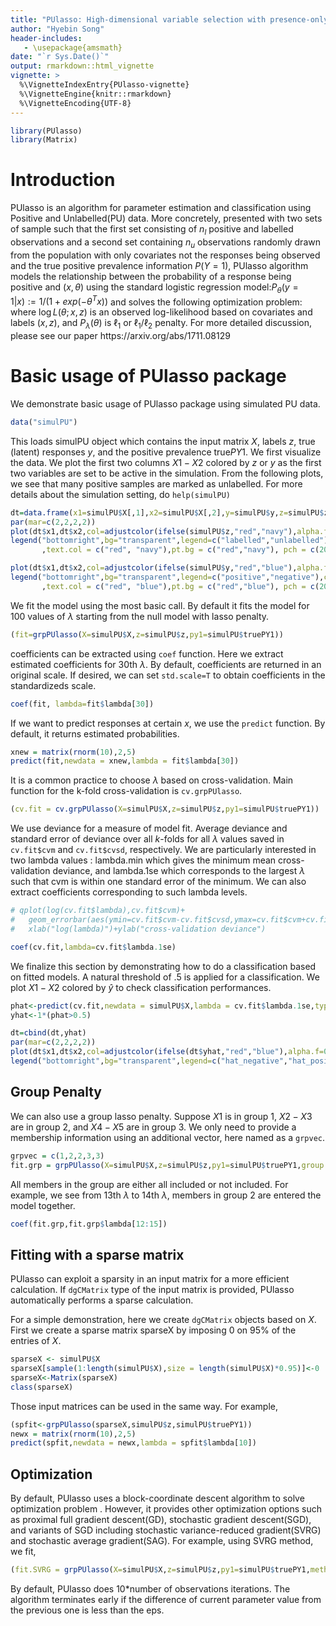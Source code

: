 ```yaml
---
title: "PUlasso: High-dimensional variable selection with presence-only data"
author: "Hyebin Song"
header-includes:
   - \usepackage{amsmath}
date: "`r Sys.Date()`"
output: rmarkdown::html_vignette
vignette: >
  %\VignetteIndexEntry{PUlasso-vignette}
  %\VignetteEngine{knitr::rmarkdown}
  %\VignetteEncoding{UTF-8}
---
```


```r
library(PUlasso)
library(Matrix)
```

# Introduction
PUlasso is an algorithm for parameter estimation and classification using Positive and Unlabelled(PU) data. More concretely, presented with two sets of sample such that the first set consisting of $n_l$ positive and labelled observations and a second set containing $n_u$ observations randomly drawn from the population with only covariates not the responses being observed and the true positive prevalence information $P(Y=1)$, PUlasso algorithm models the relationship between the probability of a response being positive and $(x, \theta)$ using the standard logistic regression model:$P_\theta(y=1|x) := 1/(1+exp(-\theta^Tx))$ and solves the following optimization problem:
\begin{equation}\label{objFunc}
\underset{\theta}{\operatorname{argmin}} -\log L(\theta;x,z) + P_\lambda(\theta)
\end{equation}
where $\log L(\theta;x,z)$ is an observed log-likelihood based on covariates and labels $(x,z)$, and $P_\lambda(\theta)$ is $\ell_1$ or $\ell_1/\ell_2$ penalty. For more detailed discussion, please see our paper https://arxiv.org/abs/1711.08129

# Basic usage of __PUlasso__ package

We demonstrate basic usage of PUlasso package using simulated PU data. 

```r
data("simulPU")
```
This loads simulPU object which contains the input matrix $X$, labels $z$, true (latent) responses $y$, and the positive prevalence true$PY1$. We first visualize the data. We plot the first two columns $X1-X2$ colored by $z$ or $y$ as the first two variables are set to be active in the simulation. From the following plots, we see that many positive samples are marked as unlabelled. For more details about the simulation setting, do `help(simulPU)`

```r
dt=data.frame(x1=simulPU$X[,1],x2=simulPU$X[,2],y=simulPU$y,z=simulPU$z)
par(mar=c(2,2,2,2))
plot(dt$x1,dt$x2,col=adjustcolor(ifelse(simulPU$z,"red","navy"),alpha.f=0.5),pch=20,main="labelled/unlabelled",xlab="x1",ylab="x2")
legend("bottomright",bg="transparent",legend=c("labelled","unlabelled"),col=c("red","navy"),bty="n"
       ,text.col = c("red", "navy"),pt.bg = c("red","navy"), pch = c(20,20))

plot(dt$x1,dt$x2,col=adjustcolor(ifelse(simulPU$y,"red","blue"),alpha.f=0.5),pch=20,main="(latent) positive/negative",xlab="x1",ylab="x2")
legend("bottomright",bg="transparent",legend=c("positive","negative"),col=c("red","blue"),bty="n"
       ,text.col = c("red", "blue"),pt.bg = c("red","blue"), pch = c(20,20))

```

We fit the model using the most basic call. By default it fits the model for 100 values of $\lambda$ starting from the null model with lasso penalty.

```r
(fit=grpPUlasso(X=simulPU$X,z=simulPU$z,py1=simulPU$truePY1))
```

coefficients can be extracted using `coef` function. Here we extract estimated coefficients for 30th $\lambda$. By default, coefficients are returned in an original scale. If desired, we can set `std.scale=T` to obtain coefficients in the standardizeds scale.
```r
coef(fit, lambda=fit$lambda[30])
```

If we want to predict responses at certain $x$, we use the `predict` function. By default, it returns estimated probabilities.

```r
xnew = matrix(rnorm(10),2,5)
predict(fit,newdata = xnew,lambda = fit$lambda[30])
```
It is a common practice to choose $\lambda$ based on cross-validation. Main function for the k-fold cross-validation is `cv.grpPUlasso`.

```r
(cv.fit = cv.grpPUlasso(X=simulPU$X,z=simulPU$z,py1=simulPU$truePY1))
```

We use deviance for a measure of model fit. Average deviance and standard error of deviance over all $k$-folds for all $\lambda$ values saved in `cv.fit$cvm` and `cv.fit$cvsd`, respectively. We are particularly interested in two lambda values : lambda.min which gives the minimum mean cross-validation deviance, and lambda.1se which corresponds to the largest $\lambda$ such that cvm is within one standard error of the minimum. We can also extract coefficients corresponding to such lambda levels.

```r
# qplot(log(cv.fit$lambda),cv.fit$cvm)+
#   geom_errorbar(aes(ymin=cv.fit$cvm-cv.fit$cvsd,ymax=cv.fit$cvm+cv.fit$cvsd))+
#   xlab("log(lambda)")+ylab("cross-validation deviance")
```

```r
coef(cv.fit,lambda=cv.fit$lambda.1se)
```

We finalize this section by demonstrating how to do a classification based on fitted models. A natural threshold of .5 is applied for a classification. We plot $X1-X2$ colored by $\hat{y}$ to check classification performances.

```r
phat<-predict(cv.fit,newdata = simulPU$X,lambda = cv.fit$lambda.1se,type = "response")
yhat<-1*(phat>0.5)
```
```r
dt=cbind(dt,yhat)
par(mar=c(2,2,2,2))
plot(dt$x1,dt$x2,col=adjustcolor(ifelse(dt$yhat,"red","blue"),alpha.f=0.5),pch=20,main="(estimated) positive/negative",xlab="x1",ylab="x2")
legend("bottomright",bg="transparent",legend=c("hat_negative","hat_positive"),col=c("red","blue"),bty="n",text.col = c("red", "blue"),pt.bg = c("red","blue"), pch = c(20,20))
```

## Group Penalty
We can also use a group lasso penalty. Suppose $X1$ is in group 1, $X2-X3$ are in group 2, and $X4-X5$ are in group 3. We only need to provide a membership information using an additional vector, here named as a `grpvec`.
```r
grpvec = c(1,2,2,3,3)
fit.grp = grpPUlasso(X=simulPU$X,z=simulPU$z,py1=simulPU$truePY1,group = grpvec)
```

All members in the group are either all included or not included. For example, we see from 13th $\lambda$ to 14th $\lambda$, members in group 2 are entered the model together.

```r
coef(fit.grp,fit.grp$lambda[12:15])
```

## Fitting with a sparse matrix

PUlasso can exploit a sparsity in an input matrix for a more efficient calculation. If `dgCMatrix` type of the input matrix is provided, PUlasso automatically performs a sparse calculation. 

For a simple demonstration, here we create `dgCMatrix` objects based on $X$. First we create a sparse matrix sparseX by imposing 0 on 95% of the entries of $X$.

```r
sparseX <- simulPU$X
sparseX[sample(1:length(simulPU$X),size = length(simulPU$X)*0.95)]<-0
sparseX<-Matrix(sparseX)
class(sparseX)
```

Those input matrices can be used in the same way. For example,

```r
(spfit<-grpPUlasso(sparseX,simulPU$z,simulPU$truePY1))
newx = matrix(rnorm(10),2,5)
predict(spfit,newdata = newx,lambda = spfit$lambda[10])
```
 
## Optimization

By default, PUlasso uses a block-coordinate descent algorithm to solve optimization problem \ref{objFunc}. However, it provides other optimization options such as proximal full gradient descent(GD), stochastic gradient descent(SGD), and variants of SGD including stochastic variance-reduced gradient(SVRG) and stochastic average gradient(SAG). For example, using SVRG method, we fit, 
  
```r
(fit.SVRG = grpPUlasso(X=simulPU$X,z=simulPU$z,py1=simulPU$truePY1,method="SVRG",eps = 1e-6,lambda =fit$lambda[2]))
```
By default, PUlasso does 10*number of observations iterations. The algorithm terminates early if the difference of current parameter value from the previous one is less than the eps. 